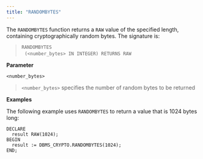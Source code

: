 ```yaml
---
title: "RANDOMBYTES"
---
```


The `RANDOMBYTES` function returns a `RAW` value of the specified length, containing cryptographically random bytes. The signature is:

> `RANDOMBYTES`  
>   `(<number_bytes> IN INTEGER) RETURNS RAW`

**Parameter**

`<number_bytes>`

> `<number_bytes>` specifies the number of random bytes to be returned

**Examples**

The following example uses `RANDOMBYTES` to return a value that is 1024 bytes long:

``` text
DECLARE
  result RAW(1024);
BEGIN
  result := DBMS_CRYPTO.RANDOMBYTES(1024);
END;
```
